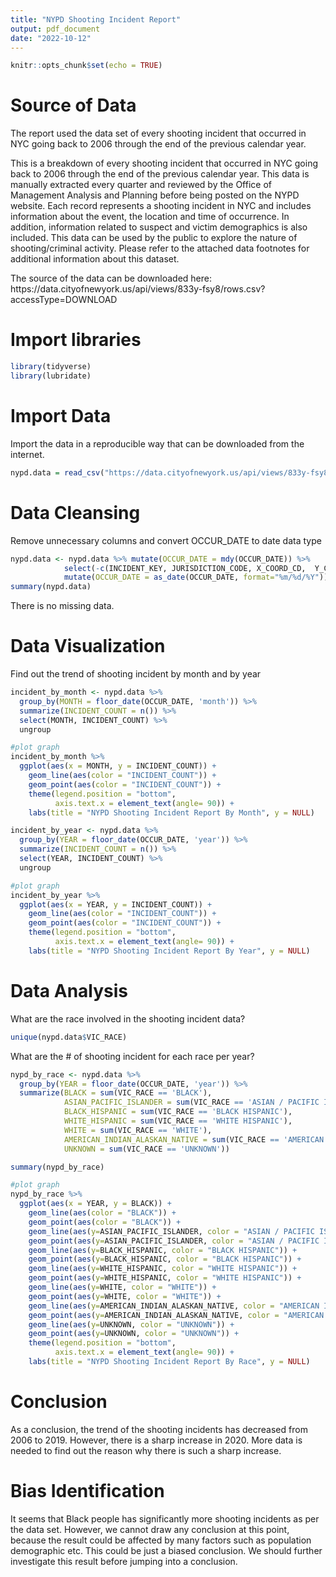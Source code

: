 ```yaml
---
title: "NYPD Shooting Incident Report"
output: pdf_document
date: "2022-10-12"
---
```


```r
knitr::opts_chunk$set(echo = TRUE)
```

# Source of Data
The report used the data set of every shooting incident that occurred in NYC going back to 2006 through the end of the previous calendar year.

This is a breakdown of every shooting incident that occurred in NYC going back to 2006 through the end of the previous calendar year. This data is manually extracted every quarter and reviewed by the Office of Management Analysis and Planning before being posted on the NYPD website. Each record represents a shooting incident in NYC and includes information about the event, the location and time of occurrence. In addition, information related to suspect and victim demographics is also included. This data can be used by the public to explore the nature of shooting/criminal activity. Please refer to the attached data footnotes for additional information about this dataset.

The source of the data can be downloaded here: https://data.cityofnewyork.us/api/views/833y-fsy8/rows.csv?accessType=DOWNLOAD


# Import libraries

```r
library(tidyverse)
library(lubridate)
```

# Import Data
Import the data in a reproducible way that can be downloaded from the internet.

```r
nypd.data = read_csv("https://data.cityofnewyork.us/api/views/833y-fsy8/rows.csv?accessType=DOWNLOAD")
```

# Data Cleansing

Remove unnecessary columns and convert OCCUR_DATE to date data type

```r
nypd.data <- nypd.data %>% mutate(OCCUR_DATE = mdy(OCCUR_DATE)) %>%
            select(-c(INCIDENT_KEY, JURISDICTION_CODE, X_COORD_CD,	Y_COORD_CD,	Latitude,	Longitude,	Lon_Lat)) %>%
            mutate(OCCUR_DATE = as_date(OCCUR_DATE, format="%m/%d/%Y")) 
summary(nypd.data)
```

There is no missing data.

# Data  Visualization
Find out the trend of shooting incident by month and by year
```r

incident_by_month <- nypd.data %>%
  group_by(MONTH = floor_date(OCCUR_DATE, 'month')) %>%
  summarize(INCIDENT_COUNT = n()) %>%
  select(MONTH, INCIDENT_COUNT) %>%
  ungroup

#plot graph
incident_by_month %>%
  ggplot(aes(x = MONTH, y = INCIDENT_COUNT)) +
    geom_line(aes(color = "INCIDENT_COUNT")) +
    geom_point(aes(color = "INCIDENT_COUNT")) +
    theme(legend.position = "bottom",
          axis.text.x = element_text(angle= 90)) +
    labs(title = "NYPD Shooting Incident Report By Month", y = NULL)

incident_by_year <- nypd.data %>%
  group_by(YEAR = floor_date(OCCUR_DATE, 'year')) %>%
  summarize(INCIDENT_COUNT = n()) %>%
  select(YEAR, INCIDENT_COUNT) %>%
  ungroup

#plot graph
incident_by_year %>%
  ggplot(aes(x = YEAR, y = INCIDENT_COUNT)) +
    geom_line(aes(color = "INCIDENT_COUNT")) +
    geom_point(aes(color = "INCIDENT_COUNT")) +
    theme(legend.position = "bottom",
          axis.text.x = element_text(angle= 90)) +
    labs(title = "NYPD Shooting Incident Report By Year", y = NULL)


```


# Data Analysis
What are the race involved in the shooting incident data?
```r
unique(nypd.data$VIC_RACE)

```

What are the # of shooting incident for each race per year?
```r
nypd_by_race <- nypd.data %>% 
  group_by(YEAR = floor_date(OCCUR_DATE, 'year')) %>%
  summarize(BLACK = sum(VIC_RACE == 'BLACK'),
            ASIAN_PACIFIC_ISLANDER = sum(VIC_RACE == 'ASIAN / PACIFIC ISLANDER'),
            BLACK_HISPANIC = sum(VIC_RACE == 'BLACK HISPANIC'),
            WHITE_HISPANIC = sum(VIC_RACE == 'WHITE HISPANIC'),
            WHITE = sum(VIC_RACE == 'WHITE'),
            AMERICAN_INDIAN_ALASKAN_NATIVE = sum(VIC_RACE == 'AMERICAN INDIAN/ALASKAN NATIVE'),
            UNKNOWN = sum(VIC_RACE == 'UNKNOWN'))

summary(nypd_by_race)

#plot graph
nypd_by_race %>%
  ggplot(aes(x = YEAR, y = BLACK)) +
    geom_line(aes(color = "BLACK")) +
    geom_point(aes(color = "BLACK")) +
    geom_line(aes(y=ASIAN_PACIFIC_ISLANDER, color = "ASIAN / PACIFIC ISLANDER")) +
    geom_point(aes(y=ASIAN_PACIFIC_ISLANDER, color = "ASIAN / PACIFIC ISLANDER")) +
    geom_line(aes(y=BLACK_HISPANIC, color = "BLACK HISPANIC")) +
    geom_point(aes(y=BLACK_HISPANIC, color = "BLACK HISPANIC")) +
    geom_line(aes(y=WHITE_HISPANIC, color = "WHITE HISPANIC")) +
    geom_point(aes(y=WHITE_HISPANIC, color = "WHITE HISPANIC")) +
    geom_line(aes(y=WHITE, color = "WHITE")) +
    geom_point(aes(y=WHITE, color = "WHITE")) +
    geom_line(aes(y=AMERICAN_INDIAN_ALASKAN_NATIVE, color = "AMERICAN INDIAN/ALASKAN NATIVE")) +
    geom_point(aes(y=AMERICAN_INDIAN_ALASKAN_NATIVE, color = "AMERICAN INDIAN/ALASKAN NATIVE")) +
    geom_line(aes(y=UNKNOWN, color = "UNKNOWN")) +
    geom_point(aes(y=UNKNOWN, color = "UNKNOWN")) +  
    theme(legend.position = "bottom",
          axis.text.x = element_text(angle= 90)) +
    labs(title = "NYPD Shooting Incident Report By Race", y = NULL)

```

# Conclusion
As a conclusion, the trend of the shooting incidents has decreased from 2006 to 2019. However, there is a sharp increase in 2020. More data is needed to find out the reason why there is such a sharp increase. 

# Bias Identification
It seems that Black people has significantly more shooting incidents as per the data set. However, we cannot draw any conclusion at this point, because the result could be affected by many factors such as population demographic etc. This could be just a biased conclusion. We should further investigate this result before jumping into a conclusion.





